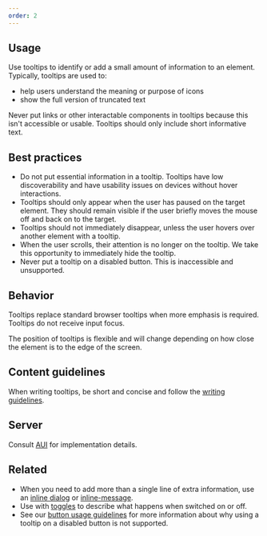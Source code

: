 ```yaml
---
order: 2
---
```


## Usage

Use tooltips to identify or add a small amount of information to an element. Typically, tooltips are used to:

- help users understand the meaning or purpose of icons
- show the full version of truncated text

Never put links or other interactable components in tooltips because this isn't accessible or usable. Tooltips should only include short informative text.

## Best practices

- Do not put essential information in a tooltip. Tooltips have low discoverability and have usability issues on devices without hover interactions.
- Tooltips should only appear when the user has paused on the target element. They should remain visible if the user briefly moves the mouse off and back on to the target.
- Tooltips should not immediately disappear, unless the user hovers over another element with a tooltip.
- When the user scrolls, their attention is no longer on the tooltip. We take this opportunity to immediately hide the tooltip.
- Never put a tooltip on a disabled button. This is inaccessible and unsupported.

## Behavior

Tooltips replace standard browser tooltips when more emphasis is required. Tooltips do not receive input focus.

The position of tooltips is flexible and will change depending on how close the element is to the edge of the screen.

## Content guidelines

When writing tooltips, be short and concise and follow the [writing guidelines](/content/writing-style).

## Server

Consult [AUI](https://docs.atlassian.com/aui/latest/docs/tooltips.html) for implementation details.

## Related

- When you need to add more than a single line of extra information, use an [inline dialog](/components/inline-dialog) or [inline-message](/components/inline-message).
- Use with [toggles](/components/toggle) to describe what happens when switched on or off.
- See our [button usage guidelines](/components/button/usage#do-not-put-tooltips-on-disabled-buttons) for more information about why using a tooltip on a disabled button is not supported.
